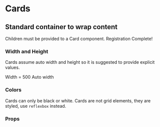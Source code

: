 
<Meta title="Cards" component={Card} />

# Cards
## Standard container to wrap content

Children must be provided to a Card component.
<Preview withToolbar>
  <Story name="standard">
    <Card>
        <Text>Registration Complete!</Text>
        <PrimaryButton text="Take a tour" />
        <SecondaryButton text="Chill I got this" />
    </Card>
  </Story>
</Preview>


### Width and Height
Cards assume auto width and height so it is suggested to provide explicit values.
<Preview withToolbar>
  <Story name="sizes">
    <div>
        <Card width={500}>
            <Text>
                Width = 500
            </Text>
        </Card>
        <Card>
            <Text> Auto width </Text>
        </Card>
    </div>
  </Story>
</Preview>

### Colors
Cards can only be black or white. Cards are not grid elements, they are styled, use `reflexbox` instead.
<Preview withToolbar>
  <Story name="colors">
    <div>
        <Card width={500} invert></Card>
        <Card width={500}></Card>
    </div>
  </Story>
</Preview>



### Props
<Props of={Card} />

